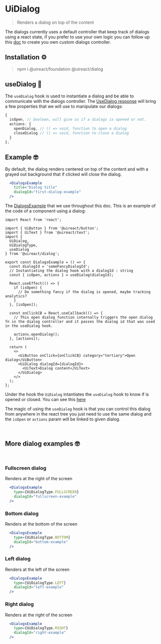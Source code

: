

# UiDialog
<Metadata packageName='dialog' packageJson={packageJson} />

> Renders a dialog on top of the content

The dialogs currently uses a default controller that keep track of dialogs using a react state, if you prefer to use your own logic
you can follow up this [doc](./custom-dialog-controller) to create you own custom dialogs controller.

## Installation ⚙️

> npm i @uireact/foundation @uireact/dialog

## useDialog 📡

The `useDialog` hook is used to instantiate a dialog and be able to communicate with the dialogs controller. The [UseDialog response](https://github.com/inavac182/uireact/blob/main/packages/dialog/src/provider/use-dialog-hook.ts#LL10C6-L10C19) will bring a few properties that we will use to manipulate our dialogs:

```ts
{
  isOpen, // boolean, will give us if a dialogs is opened or not.
  actions: {
    openDialog, // () => void, function to open a dialog
    closeDialog // () => void, function to close a dialog
  }
};
```

## Example 🤓

By default, the dialog renders centered on top of the content and with a grayed out background that if clicked will close the dialog.

```jsx live scope={{DialogsExample}}
  <DialogsExample 
    title="Dialog title" 
    dialogId="first-dialog-example"
  />
```

The [DialogsExample](https://github.com/inavac182/uireact/blob/main/packages/dialog/docs/utils/DialogsExample.tsx#L15) that we use throughout this doc. This is an example of the code of a component using a dialog:

```tsx
import React from 'react';

import { UiButton } from '@uireact/button';
import { UiText } from '@uireact/text';
import { 
  UiDialog, 
  UiDialogType, 
  useDialog 
} from '@uireact/dialog';

export const DialogsExample = () => {
  const dialogId = 'someFancyDialogId';
  // Instantiating the dialog hook with a dialogId : string
  const { isOpen, actions } = useDialog(dialogId); 

  React.useEffect(() => {
    if (isOpen) {
      // Do something fancy if the dialog is opened, maybe tracking analytics?
    }
  }, [isOpen]);

  const onClickCB = React.useCallback(() => {
    // This open dialog function internally triggers the open dialog fn in the dialog controller and it passes the dialog id that was used in the useDialog hook.

    actions.openDialog(); 
  }, [actions]);

  return (
    <>
      <UiButton onClick={onClickCB} category="tertiary">Open dialog</UiButton>
      <UiDialog dialogId={dialogId}>
        <UiText>Dialog content</UiText>
      </UiDialog>
    </>
  );
};
```

Under the hook the `UiDialog` intantiates the `useDialog` hook to know if is opened or closed. You can see this [here](https://github.com/inavac182/uireact/blob/main/packages/dialog/src/ui-dialog.tsx#L32)

The magic of using the `useDialog` hook is that you can control this dialog from anywhere in the react tree you just need to use the same dialog and the `isOpen` or `actions` param will be linked to given dialog.

<br />

## More dialog examples 🤓

<br />

### Fullscreen dialog

Renders at the right of the screen

```jsx live scope={{DialogsExample, UiDialogType}}
  <DialogsExample 
    type={UiDialogType.FULLSCREEN}
    dialogId="fullscreen-example"
  />
```

### Bottom dialog

Renders at the bottom of the screen

```jsx live scope={{DialogsExample, UiDialogType}}
  <DialogsExample 
    type={UiDialogType.BOTTOM} 
    dialogId="bottom-example" 
  />
```

### Left dialog

Renders at the left of the screen

```jsx live scope={{DialogsExample, UiDialogType}}
  <DialogsExample 
    type={UiDialogType.LEFT} 
    dialogId="left-example" 
  />
```

### Right dialog

Renders at the right of the screen

```jsx live scope={{DialogsExample, UiDialogType}}
  <DialogsExample 
    type={UiDialogType.RIGHT} 
    dialogId="right-example"
  />
```
